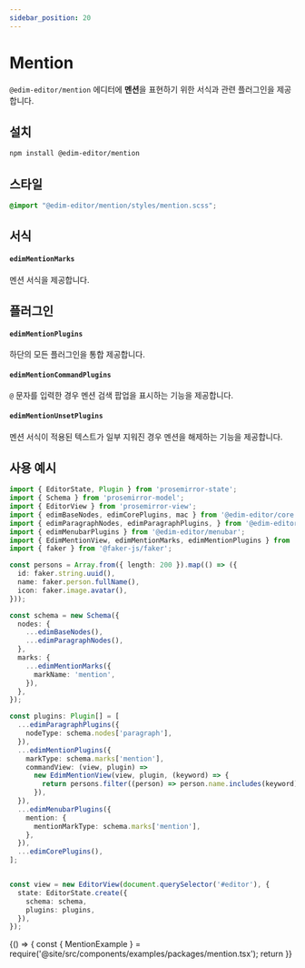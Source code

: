 ```yaml
---
sidebar_position: 20
---
```


# Mention

`@edim-editor/mention` 에디터에 **멘션**을 표현하기 위한 서식과 관련 플러그인을 제공합니다.

## 설치

```bash
npm install @edim-editor/mention
```

## 스타일

```css title="src/index.scss"
@import "@edim-editor/mention/styles/mention.scss";
```

## 서식

#### `edimMentionMarks`

멘션 서식을 제공합니다.

## 플러그인

#### `edimMentionPlugins`

하단의 모든 플러그인을 통합 제공합니다.

#### `edimMentionCommandPlugins`

`@` 문자를 입력한 경우 멘션 검색 팝업을 표시하는 기능을 제공합니다.

#### `edimMentionUnsetPlugins`

멘션 서식이 적용된 텍스트가 일부 지워진 경우 멘션을 해제하는 기능을 제공합니다.

## 사용 예시

```typescript title="src/index.ts"
import { EditorState, Plugin } from 'prosemirror-state';
import { Schema } from 'prosemirror-model';
import { EditorView } from 'prosemirror-view';
import { edimBaseNodes, edimCorePlugins, mac } from '@edim-editor/core';
import { edimParagraphNodes, edimParagraphPlugins, } from '@edim-editor/paragraph';
import { edimMenubarPlugins } from '@edim-editor/menubar';
import { EdimMentionView, edimMentionMarks, edimMentionPlugins } from '@edim-editor/mention';
import { faker } from '@faker-js/faker';

const persons = Array.from({ length: 200 }).map(() => ({
  id: faker.string.uuid(),
  name: faker.person.fullName(),
  icon: faker.image.avatar(),
}));

const schema = new Schema({
  nodes: {
    ...edimBaseNodes(),
    ...edimParagraphNodes(),
  },
  marks: {
    ...edimMentionMarks({
      markName: 'mention',
    }),
  },
});

const plugins: Plugin[] = [
  ...edimParagraphPlugins({
    nodeType: schema.nodes['paragraph'],
  }),
  ...edimMentionPlugins({
    markType: schema.marks['mention'],
    commandView: (view, plugin) =>
      new EdimMentionView(view, plugin, (keyword) => {
        return persons.filter((person) => person.name.includes(keyword));
      }),
  }),
  ...edimMenubarPlugins({
    mention: {
      mentionMarkType: schema.marks['mention'],
    },
  }),
  ...edimCorePlugins(),
];


const view = new EditorView(document.querySelector('#editor'), {
  state: EditorState.create({
    schema: schema,
    plugins: plugins,
  }),
});
```

<BrowserOnly>
  {() => {
    const { MentionExample } = require('@site/src/components/examples/packages/mention.tsx');
    return <MentionExample />
  }}
</BrowserOnly>

